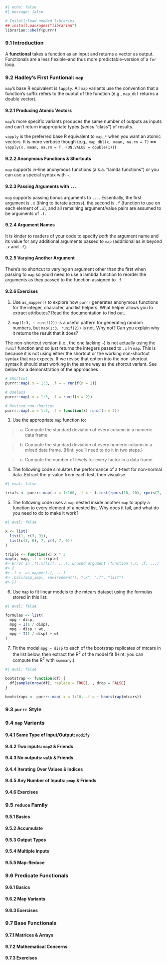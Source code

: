 
```r
#| echo: false
#| message: false

# Install/load needed libraries
## install.packages("librarian")
librarian::shelf(purrr)
```

### 9.1 Introduction

A **functional** takes a function as an input and returns a vector as output. Functionals are a less flexible--and thus more predictable--version of a `for` loop.

### 9.2 Hadley's First Funtional: `map`

`map`'s base R equivalent is `lapply`. All `map` variants use the convention that a function's suffix refers to the ouptut of the function (e.g., `map_dbl` returns a double vector).

#### 9.2.1 Producing Atomic Vectors

`map`'s more specific variants produces the same number of outputs as inputs and can't return inappropriate types (_sensu_ "class") of results.

`vapply` is the preferred base R equivalent to `map_*` when you want an atomic vectors. It is more verbose though (e.g., `map_dbl(x, mean, na.rm = T)` **==** `vapply(x, mean, na.rm = T, FUN.VALUE = double(1))`)

#### 9.2.2 Anonymous Functions & Shortcuts

`map` supports in-line anonymous functions (a.k.a. "lamda functions") or you can use a special syntax with `~`.

#### 9.2.3 Passing Arguments with `...`

`map` supports passing bonus arguments to `...`. Essentially, the first argument is `.x` (thing to iterate across), the second is `.f` (function to use on each element of `.x`), and all remaining argument/value pairs are assumed to be arguments of `.f`.

#### 9.2.4 Argument Names

It is kinder to readers of your code to specify _both_ the argument name and its value for any additional arguments passed to `map` (additional as in beyond `.x` and `.f`).

#### 9.2.5 Varying Another Argument

There's no shortcut to varying an argument other than the first when passing to `map` so you'd need to use a lambda function to reorder the arguments as they passed to the function assigned to `.f`.

#### 9.2.6 Exercises

1. Use `as_mapper()` to explore how `purrr` generates anonymous functions for the integer, character, and list helpers. What helper allows you to extract attributes? Read the documentation to find out.


2. `map(1:3, ~ runif(2))` is a useful pattern for generating random numbers, but `map(1:3, runif(2))` is not. Why not? Can you explain why it returns the result that it does?

[The non-shortcut version (i.e., the one lacking `~`) is not actually using the `runif` function and so just returns the integers passed to `.x` in `map`. This is because it is not using either the shortcut or the working non-shortcut syntax that `map` expects. If we revise that option into the non-shortcut syntax it should start working in the same way as the shorcut variant. See below for a demonstration of the approaches]{.answer}

```r
# Shortcut
purrr::map(.x = 1:3, .f = ~ runif(n = 2))

# Useless
purrr::map(.x = 1:3, .f = runif(n = 2))

# Revised non-shortcut
purrr::map(.x = 1:3, .f = function(x) runif(n = 2))
```

3. Use the appropriate `map` function to:

> a. Compute the standard deviation of every column in a numeric data frame.

> b. Compute the standard deviation of every numeric column in a mixed data frame. (Hint: you’ll need to do it in two steps.)

> c. Compute the number of levels for every factor in a data frame.

4. The following code simulates the performance of a t-test for non-normal data. Extract the p-value from each test, then visualise.

```r
#| eval: false

trials <- purrr::map(.x = 1:100, .f = ~ t.test(rpois(10, 10), rpois(7, 10)))
```

5. The following code uses a `map` nested inside another `map` to apply a function to every element of a nested list. Why does it fail, and what do you need to do to make it work?

```r
#| eval: false

x <- list(
  list(1, c(3, 9)),
  list(c(3, 6), 7, c(4, 7, 6))
)

triple <- function(x) x * 3
map(x, map, .f = triple)
#> Error in .f(.x[[i]], ...): unused argument (function (.x, .f, ...)
#> {
#> .f <- as_mapper(.f, ...)
#> .Call(map_impl, environment(), ".x", ".f", "list")
#> })
```

6. Use `map` to fit linear models to the mtcars dataset using the formulas stored in this list:

```r
#| eval: false

formulas <- list(
  mpg ~ disp,
  mpg ~ I(1 / disp),
  mpg ~ disp + wt,
  mpg ~ I(1 / disp) + wt
)
```

7. Fit the model `mpg ~ disp` to each of the bootstrap replicates of mtcars in the list below, then extract the R^2^ of the model fit (Hint: you can compute the R^2^ with `summary`.)

```r
#| eval: false

bootstrap <- function(df) {
  df[sample(nrow(df), replace = TRUE), , drop = FALSE]
}

bootstraps <- purrr::map(.x = 1:10, .f = ~ bootstrap(mtcars))
```

### 9.3 `purrr` Style


### 9.4 `map` Variants

#### 9.4.1 Same Type of Input/Output: `modify`

#### 9.4.2 Two inputs: `map2` & Friends


#### 9.4.3 No outputs: `walk` & Friends


#### 9.4.4 Iterating Over Values & Indices

#### 9.4.5 Any Number of Inputs: `pmap` & Friends


#### 9.4.6 Exercises

### 9.5 `reduce` Family

#### 9.5.1 Basics


#### 9.5.2 Accumulate


#### 9.5.3 Output Types


#### 9.5.4 Multiple Inputs


#### 9.5.5 Map-Reduce


### 9.6 Predicate Functionals

#### 9.6.1 Basics

#### 9.6.2 Map Variants


#### 9.6.3 Exercises


### 9.7 Base Functionals


#### 9.7.1 Matrices & Arrays


#### 9.7.2 Mathematical Concerns


#### 9.7.3 Exercises






